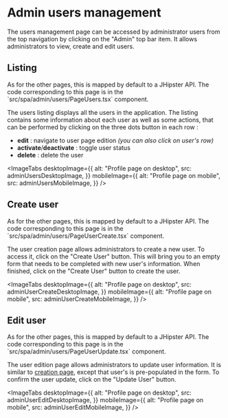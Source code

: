 
# Admin users management

The users management page can be accessed by administrator users from the top navigation by clicking on the "Admin" top bar
item. It allows administrators to view, create and edit users.

## Listing

<Callout type="info" emoji="ℹ️">
  As for the other pages, this is mapped by default to a JHipster API. The code
  corresponding to this page is in the `src/spa/admin/users/PageUsers.tsx`
  component.
</Callout>

The users listing displays all the users in the application. The listing contains some information
about each user as well as some actions, that can be performed by clicking on the three dots button in each row :

- **edit** : navigate to user page edition _(you can also click on user's row)_
- **activate**/**deactivate** : toggle user status
- **delete** : delete the user

<ImageTabs
  desktopImage={{
    alt: "Profile page on desktop",
    src: adminUsersDesktopImage,
  }}
  mobileImage={{
    alt: "Profile page on mobile",
    src: adminUsersMobileImage,
  }}
/>

## Create user

<Callout type="info" emoji="ℹ️">
  As for the other pages, this is mapped by default to a JHipster API. The code
  corresponding to this page is in the `src/spa/admin/users/PageUserCreate.tsx`
  component.
</Callout>

The user creation page allows administrators to create a new user. To access it, click on the "Create User" button. This will
bring you to an empty form that needs to be completed with new user's information. When finished, click on the
"Create User" button to create the user.

<ImageTabs
  desktopImage={{
    alt: "Profile page on desktop",
    src: adminUserCreateDesktopImage,
  }}
  mobileImage={{
    alt: "Profile page on mobile",
    src: adminUserCreateMobileImage,
  }}
/>

## Edit user

<Callout type="info" emoji="ℹ️">
  As for the other pages, this is mapped by default to a JHipster API. The code
  corresponding to this page is in the `src/spa/admin/users/PageUserUpdate.tsx`
  component.
</Callout>

The user edition page allows administrators to update user information.
It is similar to [creation page](/features/admin-users-management#create-user),
except that user's is pre-populated in the form. To confirm the user update, click on the "Update User" button.

<ImageTabs
  desktopImage={{
    alt: "Profile page on desktop",
    src: adminUserEditDesktopImage,
  }}
  mobileImage={{
    alt: "Profile page on mobile",
    src: adminUserEditMobileImage,
  }}
/>
